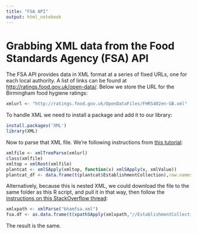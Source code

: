 ```yaml
---
title: "FSA API"
output: html_notebook
---
```


# Grabbing XML data from the Food Standards Agency (FSA) API

The FSA API provides data in XML format at a series of fixed URLs, one for each local authority. A list of links can be found at [http://ratings.food.gov.uk/open-data/](http://ratings.food.gov.uk/open-data/). Below we store the URL for the Birmingham food hygiene ratings:

```r
xmlurl <- "http://ratings.food.gov.uk/OpenDataFiles/FHRS402en-GB.xml"
```

To handle XML we need to install a package and add it to our library:

```r
install.packages('XML') 
library(XML)
```

Now to parse that XML file. We're following instructions from [this tutorial](https://www.r-bloggers.com/r-and-the-web-for-beginners-part-ii-xml-in-r/):

```r
xmlfile <- xmlTreeParse(xmlurl)
class(xmlfile)
xmltop = xmlRoot(xmlfile)
plantcat <- xmlSApply(xmltop, function(x) xmlSApply(x, xmlValue))
plantcat_df <- data.frame(t(plantcat$EstablishmentCollection),row.names=NULL)
```


Alternatively, because this is nested XML, we could download the file to the same folder as this R script, and pull it in that way, then follow the [instructions on this StackOverflow thread](https://stackoverflow.com/questions/34627994/nested-xml-parsing-in-r):

```r
xmlxpath <- xmlParse("bhamfsa.xml")
fsa.df <- as.data.frame(t(xpathSApply(xmlxpath,"//EstablishmentCollection/EstablishmentDetail",function(x) xmlSApply(x,xmlValue))))
```

The result is the same. 


